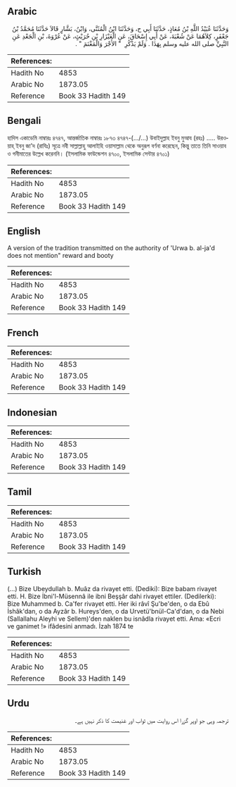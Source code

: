 ## Arabic


<div dir="rtl" lang="ar" style={{fontSize:'larger',backgroundColor:'#f8f9fa',padding:20}}>
وَحَدَّثَنَا عُبَيْدُ اللَّهِ بْنُ مُعَاذٍ، حَدَّثَنَا أَبِي ح، وَحَدَّثَنَا ابْنُ الْمُثَنَّى، وَابْنُ، بَشَّارٍ قَالاَ حَدَّثَنَا مُحَمَّدُ بْنُ جَعْفَرٍ، كِلاَهُمَا عَنْ شُعْبَةَ، عَنْ أَبِي إِسْحَاقَ، عَنِ الْعَيْزَارِ بْنِ حُرَيْثٍ، عَنْ عُرْوَةَ، بْنِ الْجَعْدِ عَنِ النَّبِيِّ صلى الله عليه وسلم بِهَذَا ‏.‏ وَلَمْ يَذْكُرِ ‏ "‏ الأَجْرَ وَالْمَغْنَمَ ‏"‏ ‏.‏
</div>
<div style={{backgroundColor:'#f8f9fa',padding:20, marginBottom: 10}}><table> <thead> <tr> <th>References:</th> <th></th> </tr> </thead> <tbody><tr><td>Hadith No</td><td>4853</td></tr><tr><td>Arabic No</td><td>1873.05</td></tr><tr><td>Reference</td><td>Book 33 Hadith 149</td></tr></tbody></table></div>

## Bengali


<div dir="ltr" lang="bn" style={{fontSize:'larger',backgroundColor:'#f8f9fa',padding:20}}>
হাদিস একাডেমি নাম্বারঃ ৪৭৪৭, আন্তর্জাতিক নাম্বারঃ ১৮৭৩ ৪৭৪৭-(.../…) উবাইদুল্লাহ ইবনু মুআয (রহঃ) ..... উরওয়াহ্ ইবনু জা'দ (রাযিঃ) সূত্রে নবী সাল্লাল্লাহু আলাইহি ওয়াসাল্লাম থেকে অনুরূপ বর্ণনা করেছেন, কিন্তু তাতে তিনি সাওয়াব ও গনীমাতের উল্লেখ করেননি। (ইসলামিক ফাউন্ডেশন ৪৭০০, ইসলামিক সেন্টার ৪৭০১)
</div>
<div style={{backgroundColor:'#f8f9fa',padding:20, marginBottom: 10}}><table> <thead> <tr> <th>References:</th> <th></th> </tr> </thead> <tbody><tr><td>Hadith No</td><td>4853</td></tr><tr><td>Arabic No</td><td>1873.05</td></tr><tr><td>Reference</td><td>Book 33 Hadith 149</td></tr></tbody></table></div>

## English


<div dir="ltr" lang="en" style={{fontSize:'larger',backgroundColor:'#f8f9fa',padding:20}}>
A version of the tradition transmitted on the authority of 'Urwa b. al-ja'd does not mention" reward and booty
</div>
<div style={{backgroundColor:'#f8f9fa',padding:20, marginBottom: 10}}><table> <thead> <tr> <th>References:</th> <th></th> </tr> </thead> <tbody><tr><td>Hadith No</td><td>4853</td></tr><tr><td>Arabic No</td><td>1873.05</td></tr><tr><td>Reference</td><td>Book 33 Hadith 149</td></tr></tbody></table></div>

## French


<div dir="ltr" lang="fr" style={{fontSize:'larger',backgroundColor:'#f8f9fa',padding:20}}>

</div>
<div style={{backgroundColor:'#f8f9fa',padding:20, marginBottom: 10}}><table> <thead> <tr> <th>References:</th> <th></th> </tr> </thead> <tbody><tr><td>Hadith No</td><td>4853</td></tr><tr><td>Arabic No</td><td>1873.05</td></tr><tr><td>Reference</td><td>Book 33 Hadith 149</td></tr></tbody></table></div>

## Indonesian


<div dir="ltr" lang="id" style={{fontSize:'larger',backgroundColor:'#f8f9fa',padding:20}}>

</div>
<div style={{backgroundColor:'#f8f9fa',padding:20, marginBottom: 10}}><table> <thead> <tr> <th>References:</th> <th></th> </tr> </thead> <tbody><tr><td>Hadith No</td><td>4853</td></tr><tr><td>Arabic No</td><td>1873.05</td></tr><tr><td>Reference</td><td>Book 33 Hadith 149</td></tr></tbody></table></div>

## Tamil


<div dir="ltr" lang="ta" style={{fontSize:'larger',backgroundColor:'#f8f9fa',padding:20}}>

</div>
<div style={{backgroundColor:'#f8f9fa',padding:20, marginBottom: 10}}><table> <thead> <tr> <th>References:</th> <th></th> </tr> </thead> <tbody><tr><td>Hadith No</td><td>4853</td></tr><tr><td>Arabic No</td><td>1873.05</td></tr><tr><td>Reference</td><td>Book 33 Hadith 149</td></tr></tbody></table></div>

## Turkish


<div dir="ltr" lang="tr" style={{fontSize:'larger',backgroundColor:'#f8f9fa',padding:20}}>
(…) Bize Ubeydullah b. Muâz da rivayet etti. (Dediki): Bize babam rivayet etti. H. Bize İbni'l-Müsennâ ile ibni Beşşâr dahi rivayet ettiler. (Dedilerki): Bize Muhammed b. Ca'fer rivayet etti. Her iki râvî Şu'be'den, o da Ebû İshâk'dan, o da Ayzâr b. Hureys'den, o da Urvetü'bnül-Ca'd'dan, o da Nebi (Sallallahu Aleyhi ve Sellem)'den naklen bu isnâdla rivayet etti. Ama: «Ecri ve ganimet !» ifâdesini anmadı. İzah 1874 te
</div>
<div style={{backgroundColor:'#f8f9fa',padding:20, marginBottom: 10}}><table> <thead> <tr> <th>References:</th> <th></th> </tr> </thead> <tbody><tr><td>Hadith No</td><td>4853</td></tr><tr><td>Arabic No</td><td>1873.05</td></tr><tr><td>Reference</td><td>Book 33 Hadith 149</td></tr></tbody></table></div>

## Urdu


<div dir="rtl" lang="ur" style={{fontSize:'larger',backgroundColor:'#f8f9fa',padding:20}}>
ترجمہ وہی جو اوپر گزرا اس روایت میں ثواب اور غنیمت کا ذکر نہیں ہے۔
</div>
<div style={{backgroundColor:'#f8f9fa',padding:20, marginBottom: 10}}><table> <thead> <tr> <th>References:</th> <th></th> </tr> </thead> <tbody><tr><td>Hadith No</td><td>4853</td></tr><tr><td>Arabic No</td><td>1873.05</td></tr><tr><td>Reference</td><td>Book 33 Hadith 149</td></tr></tbody></table></div>